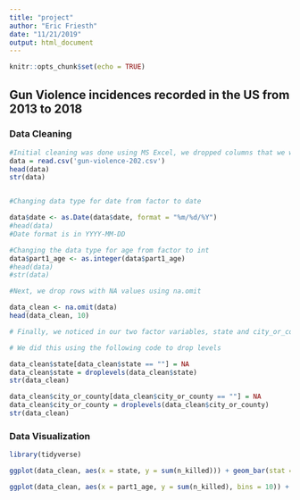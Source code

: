 ```yaml
---
title: "project"
author: "Eric Friesth"
date: "11/21/2019"
output: html_document
---
```


```r
knitr::opts_chunk$set(echo = TRUE)
```

## Gun Violence incidences recorded in the US from 2013 to 2018

### Data Cleaning

```r
#Initial cleaning was done using MS Excel, we dropped columns that we weren't planning to use (Address, house district, senate district, part2-5_age) and removed rows with empty cells.
data = read.csv('gun-violence-202.csv')
head(data)
str(data)


#Changing data type for date from factor to date

data$date <- as.Date(data$date, format = "%m/%d/%Y")
#head(data)
#Date format is in YYYY-MM-DD

#Changing the data type for age from factor to int
data$part1_age <- as.integer(data$part1_age)
#head(data)
#str(data)

#Next, we drop rows with NA values using na.omit

data_clean <- na.omit(data)
head(data_clean, 10)

# Finally, we noticed in our two factor variables, state and city_or_county, had levels "" that had to be removed as they were unnecessary

# We did this using the following code to drop levels

data_clean$state[data_clean$state == ""] = NA
data_clean$state = droplevels(data_clean$state)
str(data_clean)

data_clean$city_or_county[data_clean$city_or_county == ""] = NA
data_clean$city_or_county = droplevels(data_clean$city_or_county)
str(data_clean)

```

### Data Visualization

```r

library(tidyverse)

ggplot(data_clean, aes(x = state, y = sum(n_killed))) + geom_bar(stat = "identity") + theme(axis.text.x = element_text(angle=90, hjust=1))

ggplot(data_clean, aes(x = part1_age, y = sum(n_killed), bins = 10)) + geom_histogram(stat = "identity")


```



















